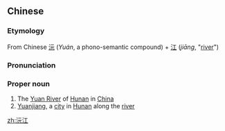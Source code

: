 ==Chinese==
{{zh-forms}}
{{wikipedia|Yuan River}}

===Etymology===
From Chinese [[沅]] (''Yuán'', a phono-semantic compound) + [[江]] (''jiāng'', "[[river]]")

===Pronunciation===
{{zh-pron
|m=Yuán Jiāng
|cat=pn
}}

===Proper noun===
{{zh-proper noun}}

# The [[Yuan River]] of [[Hunan]] in [[China]]
# [[Yuanjiang]], a [[city]] in [[Hunan]] along the [[river]]

[[zh:沅江]]